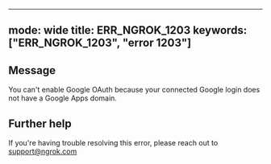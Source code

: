 
---
mode: wide
title: ERR_NGROK_1203
keywords: ["ERR_NGROK_1203", "error 1203"]
---

## Message
You can't enable Google OAuth because your connected Google login does not have a Google Apps domain.




## Further help
If you're having trouble resolving this error, please reach out to [support@ngrok.com](mailto:support@ngrok.com?subject=Help%20with%20ERR_NGROK_1203)

